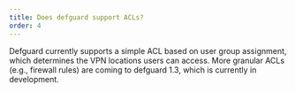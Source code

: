 ```yaml
---
title: Does defguard support ACLs?
order: 4
---
```


Defguard currently supports a simple ACL based on user group assignment, which determines the VPN locations users can access.
More granular ACLs (e.g., firewall rules) are coming to defguard 1.3, which is currently in development.
